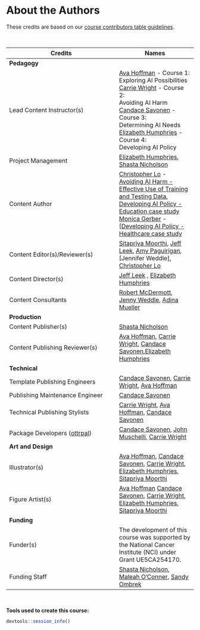 
# About the Authors {-}

These credits are based on our [course contributors table guidelines](https://www.ottrproject.org/more_features.html#giving-credits-to-contributors).

&nbsp;
&nbsp;

|Credits|Names|
|-------|-----|
|**Pedagogy**||
|Lead Content Instructor(s)|[Ava Hoffman] - Course 1: <br> Exploring AI Possibilities <br> [Carrie Wright] - Course 2: <br> Avoiding AI Harm <br> [Candace Savonen] - Course 3: <br> Determining AI Needs <br> [Elizabeth Humphries] - Course 4:<br>  Developing AI Policy <br>|
|Project Management| [Elizabeth Humphries], [Shasta Nicholson]|
|Content Author| [Christopher Lo] - [Avoiding AI Harm - Effective Use of Training and Testing Data](https://hutchdatascience.org/AI_for_Decision_Makers/effective-use-of-training-and-testing-data.html), [Developing AI Policy - Education case study](https://hutchdatascience.org/AI_for_Decision_Makers/ai-acts-orders-and-regulations.html#education) <br> [Monica Gerber] - [[Developing AI Policy - Healthcare case study](https://hutchdatascience.org/AI_for_Decision_Makers/ai-acts-orders-and-regulations.html#healthcare) |
|Content Editor(s)/Reviewer(s) | [Sitapriya Moorthi], [Jeff Leek], [Amy Paguirigan], [Jennifer Weddle], [Christopher Lo]|
|Content Director(s) |[Jeff Leek] , [Elizabeth Humphries] |
|Content Consultants | [Robert McDermott], [Jenny Weddle], [Adina Mueller]|
|**Production**||
|Content Publisher(s)| [Shasta Nicholson]|
|Content Publishing Reviewer(s)| [Ava Hoffman], [Carrie Wright], [Candace Savonen],[Elizabeth Humphries] |
|**Technical**||
|Template Publishing Engineers|[Candace Savonen], [Carrie Wright], [Ava Hoffman]|
|Publishing Maintenance Engineer|[Candace Savonen]|
|Technical Publishing Stylists|[Carrie Wright], [Ava Hoffman], [Candace Savonen]|
|Package Developers ([ottrpal]) | [Candace Savonen], [John Muschelli], [Carrie Wright]|
|**Art and Design**||
|Illustrator(s)| [Ava Hoffman], [Candace Savonen], [Carrie Wright], [Elizabeth Humphries], [Sitapriya Moorthi]|
|Figure Artist(s)|[Ava Hoffman] [Candace Savonen], [Carrie Wright], [Elizabeth Humphries], [Sitapriya Moorthi]|
|**Funding**||
|Funder(s)| The development of this course was supported by the National Cancer Institute (NCI) under Grant UE5CA254170.|
|Funding Staff| [Shasta Nicholson], [Maleah O'Conner], [Sandy Ombrek]|

&nbsp;

**Tools used to create this course:**

```r
devtools::session_info()
```

<!-- Author information -->

[John Muschelli]: https://johnmuschelli.com/
[Candace Savonen]: https://www.cansavvy.com/
[Carrie Wright]: https://carriewright11.github.io/
[Ava Hoffman]: https://www.avahoffman.com/
[Jeff Leek]: https://jtleek.com/
[Christopher Lo]: https://www.linkedin.com/in/christopher-lo-23316221b
[Shasta Nicholson]: https://www.linkedin.com/in/shastanicholson
[Sandy Ombrek]: https://www.linkedin.com/in/sandy-ormbrek-1410b113
[Elizabeth Humphries]: https://www.linkedin.com/in/elizabeth-humphries-61202a103/
[Christopher Lo]: https://www.linkedin.com/in/christopher-lo-23316221b/
[Sitapriya Moorthi]: https://www.linkedin.com/in/sitapriyamoorthi/
[Jenny Weddle]: https://hutchdatascience.org/ourteam/
[Robert McDermott]: https://www.linkedin.com/in/robert-mcdermott-a77b9011/
[Adina Mueller]: https://www.linkedin.com/in/adina-mueller-575aaa/
[Maleah O'Conner]: https://hutchdatascience.org/ourteam/
[Monica Gerber]: https://www.monicagerber.com/
[Amy Paguirigan]: https://amypag.com/

<!-- Links -->

[ottrpal]: https://github.com/jhudsl/ottrpal
[Fred Hutchinson Cancer Center]:https://www.fredhutch.org/

<!-- Fill out this table using these instructions: https://github.com/jhudsl/OTTR_Template/wiki/How-to-give-credits

For JHU courses, You will need to add Ira as a credit:

|Content Publisher|[Ira Gooding]|
...
[Ira Gooding]: https://publichealth.jhu.edu/faculty/4130/ira-gooding
-->
